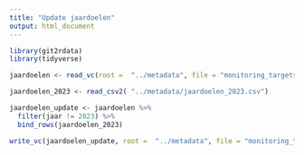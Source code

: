 ```yaml
---
title: "Update jaardoelen"
output: html_document
---
```


```r
library(git2rdata)
library(tidyverse)
```


```r
jaardoelen <- read_vc(root =  "../metadata", file = "monitoring_targets")


```


```r
jaardoelen_2023 <- read_csv2( "../metadata/jaardoelen_2023.csv")

jaardoelen_update <- jaardoelen %>%
  filter(jaar != 2023) %>%
  bind_rows(jaardoelen_2023)
```


```r
write_vc(jaardoelen_update, root =  "../metadata", file = "monitoring_targets", sorting = c("meetnet", "jaar"), strict = FALSE)
```

